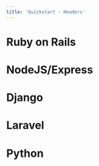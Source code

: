 ```yaml
---
title: 'Quickstart - Headers'
---
```


# Ruby on Rails
<CardGroup cols={2}>
  <Card title="GitHub Repo" icon="github"
    href="https://github.com/aptible/template-rails">
  </Card>
  <Card title="View Example" icon="browser" href="https://app-52710.on-aptible.com/">
  </Card>
</CardGroup>

# NodeJS/Express
<CardGroup cols={2}>
  <Card title="GitHub Repo" icon="github"
    href="https://github.com/aptible/template-express">
  </Card>
  <Card title="View Example" icon="browser" href="https://app-52737.on-aptible.com/">
  </Card>
</CardGroup>

# Django
<CardGroup cols={2}>
  <Card title="GitHub Repo" icon="github"
    href="https://github.com/aptible/template-django">
  </Card>
  <Card title="View Example" icon="browser" href="https://app-52709.on-aptible.com/">
  </Card>
</CardGroup>

# Laravel
<CardGroup cols={2}>
  <Card title="GitHub Repo" icon="github"
    href="https://github.com/aptible/template-laravel">
  </Card>
  <Card title="View Example" icon="browser" href="https://app-52756.on-aptible.com/">
  </Card>
  </CardGroup>

# Python
<CardGroup cols={2}>
  <Card title="GitHub Repo" icon="github"
    href="https://github.com/aptible/deploy-demo-app">
  </Card>
  <Card title="View Example" icon="browser" href="https://app-60388.on-aptible.com/">
  </Card>
  </CardGroup>
